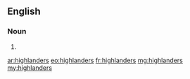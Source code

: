 {{also|Highlanders}}
==English==

===Noun===
{{head|en|plural}}

# {{plural of|highlander|lang=en|nocat=1}}

[[ar:highlanders]]
[[eo:highlanders]]
[[fr:highlanders]]
[[mg:highlanders]]
[[my:highlanders]]